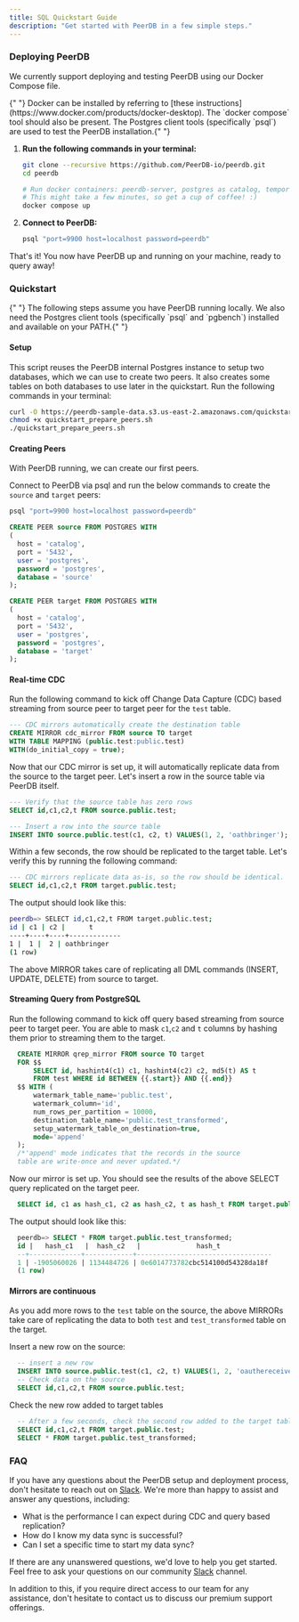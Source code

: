 ```yaml
---
title: SQL Quickstart Guide
description: "Get started with PeerDB in a few simple steps."
---
```


### Deploying PeerDB

We currently support deploying and testing PeerDB using our Docker Compose file.

<Info>
  {" "}
  Docker can be installed by referring to [these instructions](https://www.docker.com/products/docker-desktop).
  The `docker compose` tool should also be present. The Postgres client tools (specifically
  `psql`) are used to test the PeerDB installation.{" "}
</Info>

1.  **Run the following commands in your terminal:**

    ```bash
    git clone --recursive https://github.com/PeerDB-io/peerdb.git
    cd peerdb

    # Run docker containers: peerdb-server, postgres as catalog, temporal.
    # This might take a few minutes, so get a cup of coffee! :)
    docker compose up
    ```

2.  **Connect to PeerDB:**

    ```bash
    psql "port=9900 host=localhost password=peerdb"
    ```

That's it! You now have PeerDB up and running on your machine, ready to query away!

### Quickstart

<Info>
  {" "}
  The following steps assume you have PeerDB running locally. We also need the Postgres
  client tools (specifically `psql` and `pgbench`) installed and available on your
  PATH.{" "}
</Info>

#### Setup

This script reuses the PeerDB internal Postgres instance to setup two databases, which we can use to create two peers. It also creates some tables on both databases to use later in the quickstart. Run the following commands in your terminal:

```bash
curl -O https://peerdb-sample-data.s3.us-east-2.amazonaws.com/quickstart_prepare_peers.sh
chmod +x quickstart_prepare_peers.sh
./quickstart_prepare_peers.sh
```

#### Creating Peers

With PeerDB running, we can create our first peers.

Connect to PeerDB via psql and run the below commands to create the `source` and `target` peers:

```bash
psql "port=9900 host=localhost password=peerdb"
```

```sql
CREATE PEER source FROM POSTGRES WITH
(
  host = 'catalog',
  port = '5432',
  user = 'postgres',
  password = 'postgres',
  database = 'source'
);

CREATE PEER target FROM POSTGRES WITH
(
  host = 'catalog',
  port = '5432',
  user = 'postgres',
  password = 'postgres',
  database = 'target'
);
```

#### Real-time CDC

Run the following command to kick off Change Data Capture (CDC) based streaming from source peer to target peer for the `test` table.
```sql
--- CDC mirrors automatically create the destination table
CREATE MIRROR cdc_mirror FROM source TO target
WITH TABLE MAPPING (public.test:public.test)
WITH(do_initial_copy = true);
```
Now that our CDC mirror is set up, it will automatically replicate data from the source to the target peer. Let's insert a row in the source table via PeerDB itself.

```sql
--- Verify that the source table has zero rows
SELECT id,c1,c2,t FROM source.public.test;
```

```sql
--- Insert a row into the source table
INSERT INTO source.public.test(c1, c2, t) VALUES(1, 2, 'oathbringer');
```

Within a few seconds, the row should be replicated to the target table. Let's verify this by running the following command:

```sql
--- CDC mirrors replicate data as-is, so the row should be identical.
SELECT id,c1,c2,t FROM target.public.test;
```
The output should look like this:

```bash
peerdb=> SELECT id,c1,c2,t FROM target.public.test;
id | c1 | c2 |      t
----+----+----+-------------
1 |  1 |  2 | oathbringer
(1 row)
```

The above MIRROR takes care of replicating all DML commands (INSERT, UPDATE, DELETE) from source to target.

#### Streaming Query from PostgreSQL

Run the following command to kick off query based streaming from source peer to target peer. You are able to mask `c1`,`c2` and `t` columns by hashing them prior to streaming them to the target.

```sql
  CREATE MIRROR qrep_mirror FROM source TO target
  FOR $$
      SELECT id, hashint4(c1) c1, hashint4(c2) c2, md5(t) AS t
      FROM test WHERE id BETWEEN {{.start}} AND {{.end}}
  $$ WITH (
      watermark_table_name='public.test',
      watermark_column='id',
      num_rows_per_partition = 10000,
      destination_table_name='public.test_transformed',
      setup_watermark_table_on_destination=true,
      mode='append'
  );
  /*'append' mode indicates that the records in the source
  table are write-once and never updated.*/
```

Now our mirror is set up. You should see the results of the above SELECT query replicated on the target peer.

```sql
  SELECT id, c1 as hash_c1, c2 as hash_c2, t as hash_t FROM target.public.test_transformed;
```

The output should look like this:

```sql
  peerdb=> SELECT * FROM target.public.test_transformed;
  id |   hash_c1   |  hash_c2   |              hash_t
  --+-------------+------------+----------------------------------
  1 | -1905060026 | 1134484726 | 0e6014773782cbc514100d54328da18f
  (1 row)
```

#### Mirrors are continuous

As you add more rows to the `test` table on the source, the above MIRRORs take care of replicating the data to both `test` and `test_transformed` table on the target.

Insert a new row on the source:

```sql
  -- insert a new row
  INSERT INTO source.public.test(c1, c2, t) VALUES(1, 2, 'oauthereceiver');
  -- Check data on the source
  SELECT id,c1,c2,t FROM source.public.test;
```

Check the new row added to target tables

```sql
  -- After a few seconds, check the second row added to the target tables
  SELECT id,c1,c2,t FROM target.public.test;
  SELECT * FROM target.public.test_transformed;
```

### FAQ

If you have any questions about the PeerDB setup and deployment process, don't hesitate to reach out on [Slack](https://join.slack.com/t/peerdb-public/shared_invite/zt-1wo9jydev-EXInbMtCtpAKFFWdi7QvLQ). We're more than happy to assist and answer any questions, including:

- What is the performance I can expect during CDC and query based replication?
- How do I know my data sync is successful?
- Can I set a specific time to start my data sync?

If there are any unanswered questions, we'd love to help you get started. Feel free to ask your questions on our community [Slack](https://join.slack.com/t/peerdb-public/shared_invite/zt-1wo9jydev-EXInbMtCtpAKFFWdi7QvLQ) channel.

In addition to this, if you require direct access to our team for any assistance, don't hesitate to contact us to discuss our premium support offerings.
